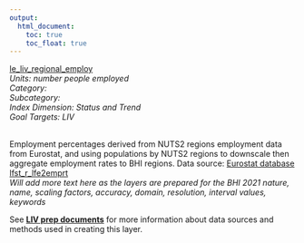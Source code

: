 ```yaml
---
output:
  html_document:
    toc: true
    toc_float: true
---
```


[le_liv_regional_employ](https://github.com/OHI-Baltic/bhi-prep/blob/master/layers/le_liv_regional_employ_bhi2019.csv)\
*Units: number people employed*\
*Category:*\
*Subcategory:*\
*Index Dimension: Status and Trend*\
*Goal Targets: LIV*\
<br>

Employment percentages derived from NUTS2 regions employment data from Eurostat, and using populations by NUTS2 regions to downscale then aggregate employment rates to BHI regions. Data source: [Eurostat database lfst_r_lfe2emprt](https://ec.europa.eu/eurostat/web/products-datasets/-/lfst_r_lfe2emprt)\
*Will add more text here as the layers are prepared for the BHI 2021*
*nature, name, scaling factors, accuracy, domain, resolution, interval values, keywords*

See [**LIV prep documents**](https://github.com/OHI-Baltic/bhi-prep/blob/master/prep/LIV/v2021/liv_prep.md) for more information about data sources and methods used in creating this layer.

<br>


